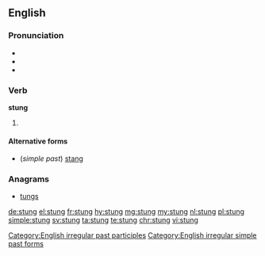 ==English==

===Pronunciation===
* {{IPA|/stʌŋ/|lang=en}}
* {{audio|En-us-stung.ogg|Audio (US)|lang=en}}
* {{rhymes|ʌŋ|lang=en}}

===Verb===
'''stung'''

# {{en-past of|sting}}

====Alternative forms====
* (''simple past'') [[stang]]

===Anagrams===
* [[tungs#English|tungs]]

[[Category:English irregular past participles]]
[[Category:English irregular simple past forms]]

[[de:stung]]
[[el:stung]]
[[fr:stung]]
[[hy:stung]]
[[mg:stung]]
[[my:stung]]
[[nl:stung]]
[[pl:stung]]
[[simple:stung]]
[[sv:stung]]
[[ta:stung]]
[[te:stung]]
[[chr:stung]]
[[vi:stung]]